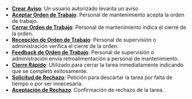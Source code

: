 - [**Crear Aviso**](/docs/products/corrective_maintenance/landing/create_notification): Un usuario autorizado levanta un aviso
- [**Aceptar Orden de Trabajo**](/docs/products/corrective_maintenance/landing/wo_accept): Personal de mantenimiento acepta la orden de trabajo.
- [**Cerrar Orden de Trabajo**](/docs/products/corrective_maintenance/landing/wo_close): Personal de mantenimiento indica el cierre de la orden.
- [**Recepción de Orden de Trabajo**](/docs/products/corrective_maintenance/landing/wo_validate): Personal de supervisión o administración verifica el cierre de la orden.
- [**Feedback de Orden de Trabajo**](/docs/products/corrective_maintenance/landing/wo_feedback): Personal de supervisión o administración envía retroalimentación a personal de mantenimiento.
- [**Cierre Rápido**](/docs/products/corrective_maintenance/landing/wo_fast_close): Utilizado para cerrar la tarea inmediatamente indicando que se completó exitosamente.
- [**Solicitud de Rechazo**](/docs/products/corrective_maintenance/landing/wo_reject_request): Petición para descartar la tarea por falta de tiempo o por ser innecesaria.
- [**Aceptación de Rechazo**](/docs/products/corrective_maintenance/landing/wo_reject_accept): Confirmación de rechazo de la tarea.
